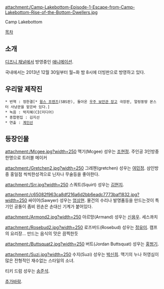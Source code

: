 attachment:/Camp-Lakebottom-Episode-1-Escape-from-Camp-Lakebottom-Rise-of-the-Bottom-Dwellers.jpg

Camp Lakebottom

[[목차]]
== 소개 ==
[[디즈니 채널]]에서 방영중인 [[애니메이션]].

국내에서는 2013년 12월 30일부터 월~화 밤 8시에 더빙판으로 방영하고 있다.
== 우리말 제작진 ==
 * 번역 : 정한결[* [[윙스 프렌즈]](SBS판), 돌아온 [[우주 보안관 장고]] 극장판, 얼렁뚱땅 몬스터 사냥꾼을 맡은바 있다.]
 * 녹음 : 박지혜(CIC미디어)
 * 종합편집 : 김지선
 * 연출 : [[계인선]]

== 등장인물 ==
attachment:/Mcgee.jpg?width=250
맥기(Mcgee) 성우는 [[조현정]].
주인공 3인방중 한명으로 트러블 메이커

attachment:/Gretchen2.jpg?width=250
그레첸(gretchen) 성우는 [[여민정]].
삼인방중 홍일점 씩씩한성격으로 닌자나 무술등을 좋아한다.

attachment:/Srr.jpg?width=250
스쿼트(Squirt) 성우는 [[김현지]].


attachment:/c65082f963ca8df216a6d2bb6eadc7773baf1832.jpg?width=250
싸이어(Sawyer) 성우는 [[엄상현]].
물건의 수리나 발명품등을 만드는것이 특기인 공돌이 좀비 왼손은 손대신 기계가 붙어있다.

attachment:/Armond2.jpg?width=250
아르망(Armand) 성우는 [[신용우]].
세스콰치

attachment:/Rosebud2.jpg?width=250
로즈버드(Rosebud) 성우는 [[정유미(성우)|정유미]].
캠프의 요리장... 만드는 음식의 맛은 끔찍한듯

attachment:/Buttsquat2.jpg?width=250
버트(Jordan Buttsquat) 성우는 [[홍범기]].

attachment:/Suzi.jpg?width=250
수지(Suzi) 성우는 [[박신희]].
맥기의 누나 허영심이 많은 전형적인 재수없는 스타일의 소녀.

티키 드럼 성우는 [[송준석]].

[[추가바람]].
